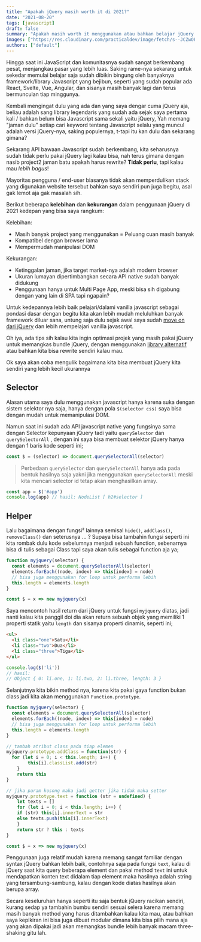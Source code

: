 ```yaml
---
title: "Apakah jQuery masih worth it di 2021?"
date: "2021-08-20"
tags: [javascript]
draft: false
summary: "Apakah masih worth it menggunakan atau bahkan belajar jQuery di tahun 2021 kedepan, lebih baik kamu segera hijrah."
images: ["https://res.cloudinary.com/practicaldev/image/fetch/s--JCZwOFVX--/c_imagga_scale,f_auto,fl_progressive,h_420,q_auto,w_1000/https://dev-to-uploads.s3.amazonaws.com/i/5e3vfq4yk0zfgw4d5xpp.png"]
authors: ["default"]
---
```



Hingga saat ini JavaScript dan komunitasnya sudah sangat berkembang pesat, menjangkau pasar yang lebih luas. Saking rame-nya sekarang untuk sekedar memulai belajar saja sudah dibikin bingung oleh banyaknya framework/library Javascript yang bejibun, seperti yang sudah popular ada React, Svelte, Vue, Angular, dan sisanya masih banyak lagi dan terus bermunculan tiap minggunya.

Kembali mengingat dulu yang ada dan yang saya dengar cuma jQuery aja, beliau adalah sang library legendaris yang sudah ada sejak saya pertama kali / bahkan belum bisa Javascript sama sekali yaitu jQuery, Yah memang "jaman dulu" setiap cari keyword tentang Javascript selalu yang muncul adalah versi jQuery-nya, saking populernya, t-tapi itu kan dulu dan sekarang gimana?

Sekarang API bawaan Javascript sudah berkembang, kita seharusnya sudah tidak perlu pakai jQuery lagi kalau bisa, nah terus gimana dengan nasib project2 jaman batu apakah harus rewrite? **Tidak perlu**, tapi kalau mau *lebih bagus*!

Mayoritas pengguna / end-user biasanya tidak akan memperdulikan stack yang digunakan website tersebut bahkan saya sendiri pun juga begitu, asal gak lemot aja gak masalah sih.

Berikut beberapa **kelebihan** dan **kekurangan** dalam penggunaan jQuery di 2021 kedepan yang bisa saya rangkum:

Kelebihan:

- Masih banyak project yang menggunakan = Peluang cuan masih banyak
- Kompatibel dengan browser lama
- Mempermudah manipulasi DOM

Kekurangan:

- Ketinggalan jaman, jika target market-nya adalah modern browser
- Ukuran lumayan dipertimbangkan secara API native sudah banyak didukung
- Penggunaan hanya untuk Multi Page App, meski bisa sih digabung dengan yang lain di SPA tapi ngapain?

Untuk kedepannya lebih baik pelajari/dalami vanilla javascript sebagai pondasi dasar dengan begitu kita akan lebih mudah meluluhkan banyak framework diluar sana, untung saja dulu sejak awal saya sudah [move on dari jQuery](http://youmightnotneedjquery.com/) dan lebih mempelajari vanilla javascript.

Oh iya, ada tips sih kalau kita ingin optimasi projek yang masih pakai jQuery untuk memangkas bundle jQuery, dengan menggunakan [library alternatif](https://github.com/fabiospampinato/cash) atau bahkan kita bisa rewrite sendiri kalau mau.

Ok saya akan coba mengulik bagaimana kita bisa membuat jQuery kita sendiri yang lebih kecil ukurannya <Twemoji emoji="pepe-smug" />
## Selector

Alasan utama saya dulu menggunakan javascript hanya karena suka dengan sistem selektor nya saja, hanya dengan pola `$(selector css)` saya bisa dengan mudah untuk memanipulasi DOM.

Namun saat ini sudah ada API javascript native yang fungsinya sama dengan Selector kepunyaan jQuery tadi yaitu `querySelector` dan `querySelectorAll` , dengan ini saya bisa membuat selektor jQuery hanya dengan 1 baris kode seperti ini;

```js
const $ = (selector) => document.querySelectorAll(selector)
```

> Perbedaan `querySelector` dan `querySelectorAll` hanya ada pada bentuk hasilnya saja yakni jika menggunakan `querySelectorAll` meski kita mencari selector id tetap akan menghasilkan array.

```js
const app = $('#app')
console.log(app) // hasil: NodeList [ h2#selector ]
```

## Helper

Lalu bagaimana dengan fungsi² lainnya semisal `hide()`, `addClass()`, `removeClass()` dan seterusnya ... ? Supaya bisa tambahin fungsi seperti ini kita rombak dulu kode sebelumnya menjadi sebuah function, sebenarnya bisa di tulis sebagai Class tapi saya akan tulis sebagai function aja ya;

```js
function myjquery(selector) {
  const elements = document.querySelectorAll(selector)
  elements.forEach((node, index) => this[index] = node)
  // bisa juga menggunakan for loop untuk performa lebih
  this.length = elements.length
}

const $ = x => new myjquery(x)
```

Saya mencontoh hasil return dari jQuery untuk fungsi `myjquery` diatas, jadi nanti kalau kita panggil doi dia akan return sebuah objek yang memiliki 1 properti statik yaitu `length` dan sisanya properti dinamis, seperti ini;

```html
<ul>
  <li class="one">Satu</li>
  <li class="two">Dua</li>
  <li class="three">Tiga</li>
</ul>
```
```js
console.log($('li'))
// hasil:
// Object { 0: li.one, 1: li.two, 2: li.three, length: 3 }
```

Selanjutnya kita bikin method nya, karena kita pakai gaya function bukan class jadi kita akan menggunakan `Function.prototype`.

```js
function myjquery(selector) {
  const elements = document.querySelectorAll(selector)
  elements.forEach((node, index) => this[index] = node)
  // bisa juga menggunakan for loop untuk performa lebih
  this.length = elements.length
}

// tambah atribut class pada tiap elemen
myjquery.prototype.addClass = function(str) {
  for (let i = 0; i < this.length; i++) {
		this[i].classList.add(str)
	}
	return this
}

// jika param kosong maka jadi getter jika tidak maka setter
myjquery.prototype.text = function (str = undefined) {
	let texts = []
	for (let i = 0; i < this.length; i++) {
    if (str) this[i].innerText = str
    else texts.push(this[i].innerText)
	}
	return str ? this : texts
}

const $ = x => new myjquery(x)
```

Penggunaan juga relatif mudah karena memang sangat familiar dengan syntax jQuery bahkan lebih baik, contohnya saja pada fungsi `text`, kalau di jQuery saat kita query beberapa element dan pakai method `text` ini untuk mendapatkan konten text didalam tiap element maka hasilnya adalah string yang tersambung-sambung, kalau dengan kode diatas hasilnya akan berupa array.

Secara keseluruhan hanya seperti itu saja bentuk jQuery racikan sendiri, kurang sedap ya tambahin bumbu sendiri sesuai selera karena memang masih banyak method yang harus ditambahkan kalau kita mau, atau bahkan saya kepikiran ini bisa juga dibuat modular dimana kita bisa pilih mana aja yang akan dipakai jadi akan memangkas bundle lebih banyak macam three-shaking gitu lah.
